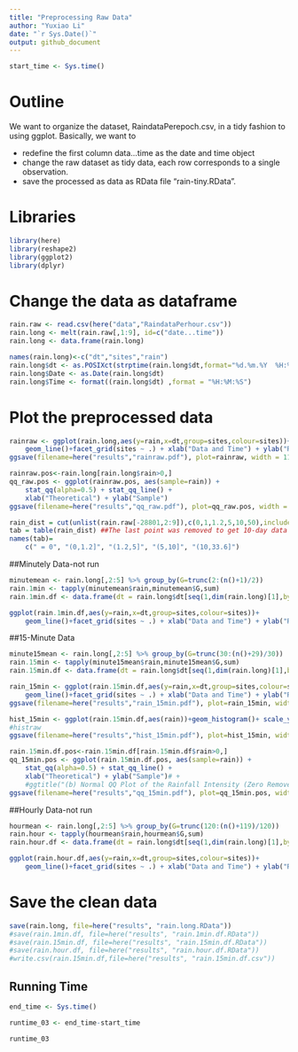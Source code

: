 ```yaml
---
title: "Preprocessing Raw Data"
author: "Yuxiao Li"
date: "`r Sys.Date()`"
output: github_document
---
```


```r
start_time <- Sys.time()
```

# Outline

We want to organize the dataset, RaindataPerepoch.csv,
in a tidy fashion to using ggplot. 
Basically, we want to

* redefine the first column data...time as the date and time object
* change the raw dataset as tidy data, each row corresponds to a single observation.
* save the processed as data as RData
file "rain-tiny.RData".

# Libraries

```r

library(here)
library(reshape2)
library(ggplot2)
library(dplyr)
```

# Change the data as dataframe
```r

rain.raw <- read.csv(here("data","RaindataPerhour.csv"))
rain.long <- melt(rain.raw[,1:9], id=c("date...time"))
rain.long <- data.frame(rain.long)

names(rain.long)<-c("dt","sites","rain")
rain.long$dt <- as.POSIXct(strptime(rain.long$dt,format="%d.%m.%Y  %H:%M:%S"))
rain.long$Date <- as.Date(rain.long$dt)
rain.long$Time <- format((rain.long$dt) ,format = "%H:%M:%S")
```

# Plot the preprocessed data

```r
rainraw <- ggplot(rain.long,aes(y=rain,x=dt,group=sites,colour=sites))+
    geom_line()+facet_grid(sites ~ .) + xlab("Data and Time") + ylab("Rain rate (mm/h)")
ggsave(filename=here("results","rainraw.pdf"), plot=rainraw, width = 11, height = 9)

```

```r
rainraw.pos<-rain.long[rain.long$rain>0,]
qq_raw.pos <- ggplot(rainraw.pos, aes(sample=rain)) + 
    stat_qq(alpha=0.5) + stat_qq_line() +
    xlab("Theoretical") + ylab("Sample")
ggsave(filename=here("results","qq_raw.pdf"), plot=qq_raw.pos, width = 7, height = 5)
```

```r
rain_dist = cut(unlist(rain.raw[-28801,2:9]),c(0,1,1.2,5,10,50),include.lowest = TRUE)
tab = table(rain_dist) ##The last point was removed to get 10-day data
names(tab)=
    c(" = 0", "(0,1.2]", "(1.2,5]", "(5,10]", "(10,33.6]")
```

##Minutely Data-not run
```r
minutemean <- rain.long[,2:5] %>% group_by(G=trunc(2:(n()+1)/2))
rain.1min <- tapply(minutemean$rain,minutemean$G,sum)
rain.1min.df <- data.frame(dt = rain.long$dt[seq(1,dim(rain.long)[1],by=2)],sites = rain.long$sites[seq(1,dim(rain.long)[1],by=2)],rain = rain.1min)

ggplot(rain.1min.df,aes(y=rain,x=dt,group=sites,colour=sites))+
    geom_line()+facet_grid(sites ~ .) + xlab("Data and Time") + ylab("Rainfall Amount")
```

##15-Minute Data
```r
minute15mean <- rain.long[,2:5] %>% group_by(G=trunc(30:(n()+29)/30))
rain.15min <- tapply(minute15mean$rain,minute15mean$G,sum)
rain.15min.df <- data.frame(dt = rain.long$dt[seq(1,dim(rain.long)[1],by=30)],sites = rain.long$sites[seq(1,dim(rain.long)[1],by=30)],rain = rain.15min)


```

```r
rain_15min <- ggplot(rain.15min.df,aes(y=rain,x=dt,group=sites,colour=sites))+
    geom_line()+facet_grid(sites ~ .) + xlab("Data and Time") + ylab("Rainfall Amount (Epoch Per Hour)")#+ ggtitle("Eight time series of 15-min rainfall inside the Univeristy of Lausanne")
ggsave(filename=here("results","rain_15min.pdf"), plot=rain_15min, width = 11, height = 9)
```

```r
hist_15min <- ggplot(rain.15min.df,aes(rain))+geom_histogram()+ scale_y_log10() + xlab("Rainfall Amount") + ylab("Frequency (in log scale)")# + ggtitle("(a) Histograms of the Rainfall Data")
#histraw 
ggsave(filename=here("results","hist_15min.pdf"), plot=hist_15min, width = 7, height = 5)
```

```r
rain.15min.df.pos<-rain.15min.df[rain.15min.df$rain>0,]
qq_15min.pos <- ggplot(rain.15min.df.pos, aes(sample=rain)) + 
    stat_qq(alpha=0.5) + stat_qq_line() +
    xlab("Theoretical") + ylab("Sample")# +
    #ggtitle("(b) Normal QQ Plot of the Rainfall Intensity (Zero Removed)")
ggsave(filename=here("results","qq_15min.pdf"), plot=qq_15min.pos, width = 7, height = 5)
```


##Hourly Data-not run
```r
hourmean <- rain.long[,2:5] %>% group_by(G=trunc(120:(n()+119)/120))
rain.hour <- tapply(hourmean$rain,hourmean$G,sum)
rain.hour.df <- data.frame(dt = rain.long$dt[seq(1,dim(rain.long)[1],by=120)],sites = rain.long$sites[seq(1,dim(rain.long)[1],by=120)],rain = rain.hour)

ggplot(rain.hour.df,aes(y=rain,x=dt,group=sites,colour=sites))+
    geom_line()+facet_grid(sites ~ .) + xlab("Data and Time") + ylab("Rainfall Amount")
```

# Save the clean data

```r
save(rain.long, file=here("results", "rain.long.RData"))
#save(rain.1min.df, file=here("results", "rain.1min.df.RData"))
#save(rain.15min.df, file=here("results", "rain.15min.df.RData"))
#save(rain.hour.df, file=here("results", "rain.hour.df.RData"))
#write.csv(rain.15min.df,file=here("results", "rain.15min.df.csv"))
```


## Running Time

```r
end_time <- Sys.time()

runtime_03 <- end_time-start_time

runtime_03
```